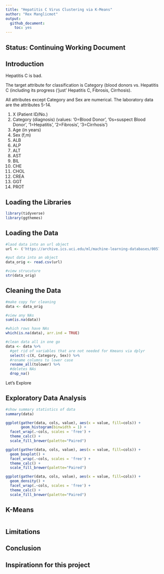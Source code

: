 ```yaml
---
title: "Hepatitis C Virus Clustering via K-Means"
author: "Rex Manglicmot"
output: 
  github_document: 
    toc: yes
---
```


## Status: Continuing Working Document


## Introduction

Hepatitis C is bad. 

The target attribute for classification is Category (blood donors vs. Hepatitis C (including its progress ('just' Hepatitis C, Fibrosis, Cirrhosis).

All attributes except Category and Sex are numerical. The laboratory data are the attributes 5-14.

1) X (Patient ID/No.)
2) Category (diagnosis) (values: '0=Blood Donor', '0s=suspect Blood Donor', '1=Hepatitis', '2=Fibrosis', '3=Cirrhosis')
3) Age (in years)
4) Sex (f,m)
5) ALB
6) ALP
7) ALT
8) AST
9) BIL
10) CHE
11) CHOL
12) CREA
13) GGT
14) PROT


## Loading the Libraries
```r
library(tidyverse)
library(ggthemes)

```



## Loading the Data
```r
#laod data into an url object
url <- ('https://archive.ics.uci.edu/ml/machine-learning-databases/00571/hcvdat0.csv')

#put data into an object
data_orig <- read.csv(url)

#view strucuture
str(data_orig)
```

## Cleaning the Data
```r
#make copy for cleaning
data <- data_orig

#view any NAs
sum(is.na(data))

#which rows have NAs
which(is.na(data), arr.ind = TRUE)
```


```r
#clean data all in one go
data <- data %>%
  #get rid of variables that are not needed for Kmeans via dplyr
  select(-c(X, Category, Sex)) %>%
  #rename columns to lower case
  rename_all(tolower) %>%
  #deletes NAs
  drop_na()
```

Let's Explore

## Exploratory Data Analysis
```r
#show summary statistics of data
summary(data)
```


```r
ggplot(gather(data, cols, value), aes(x = value, fill=cols)) + 
       geom_histogram(binwidth = 1) + 
  facet_wrap(.~cols, scales = 'free') + 
  theme_calc() +
  scale_fill_brewer(palette="Paired")
```

```r
ggplot(gather(data, cols, value), aes(x = value, fill=cols)) + 
  geom_boxplot() + 
  facet_wrap(.~cols, scales = 'free') + 
  theme_calc() +
  scale_fill_brewer(palette="Paired") 
```

```r
ggplot(gather(data, cols, value), aes(x = value, fill=cols)) + 
  geom_density() + 
  facet_wrap(.~cols, scales = 'free') + 
  theme_calc() +
  scale_fill_brewer(palette="Paired") 
```


## K-Means



```r

```


## Limitations




## Conclusion


## Inspirationn for this project
